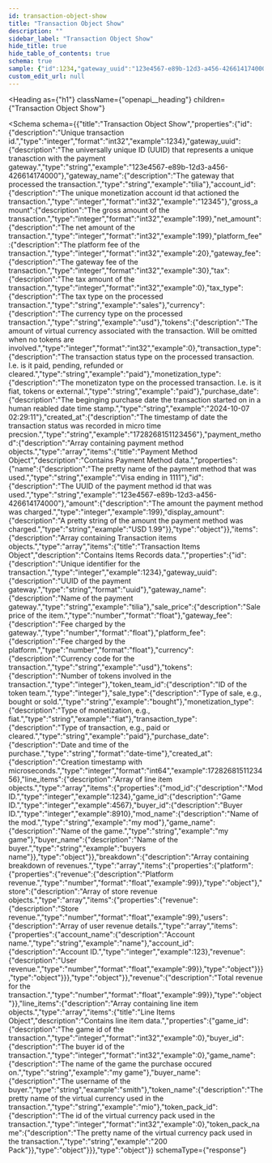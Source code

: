 ```yaml
---
id: transaction-object-show
title: "Transaction Object Show"
description: ""
sidebar_label: "Transaction Object Show"
hide_title: true
hide_table_of_contents: true
schema: true
sample: {"id":1234,"gateway_uuid":"123e4567-e89b-12d3-a456-426614174000","gateway_name":"tilia","account_id":"12345","gross_amount":199,"net_amount":199,"platform_fee":20,"gateway_fee":30,"tax":0,"tax_type":"sales","currency":"usd","tokens":0,"transaction_type":"paid","monetization_type":"paid","purchase_date":"2024-10-07 02:29:11","created_at":"1728268151123456","payment_method":[{"name":"Visa ending in 1111","id":"123e4567-e89b-12d3-a456-426614174000","amount":199,"display_amount":"USD 1.99"}],"items":[{"id":1234,"gateway_uuid":"3fa85f64-5717-4562-b3fc-2c963f66afa6","gateway_name":"tilia","sale_price":0,"gateway_fee":0,"platform_fee":0,"currency":"usd","tokens":0,"token_team_id":0,"sale_type":"bought","monetization_type":"fiat","transaction_type":"paid","purchase_date":"2024-07-29T15:51:28.071Z","created_at":1728268151123456,"line_items":[{"mod_id":1234,"game_id":4567,"buyer_id":8910,"mod_name":"my mod","game_name":"my game","buyer_name":"buyers name"}],"breakdown":[{"platform":{"revenue":99},"store":[{"revenue":99,"users":[{"account_name":"name","account_id":123,"revenue":99}]}]}],"revenue":99}],"line_items":[{"game_id":0,"buyer_id":0,"game_name":"my game","buyer_name":"smith","token_name":"mio","token_pack_id":0,"token_pack_name":"200 Pack"}]}
custom_edit_url: null
---
```



<Heading
  as={"h1"}
  className={"openapi__heading"}
  children={"Transaction Object Show"}
>
</Heading>





<Schema
  schema={{"title":"Transaction Object Show","properties":{"id":{"description":"Unique transaction id.","type":"integer","format":"int32","example":1234},"gateway_uuid":{"description":"The universally unique ID (UUID) that represents a unique tranasction with the payment gateway.","type":"string","example":"123e4567-e89b-12d3-a456-426614174000"},"gateway_name":{"description":"The gateway that processed the transaction.","type":"string","example":"tilia"},"account_id":{"description":"The unique monetization account id that actioned the transaction.","type":"integer","format":"int32","example":"12345"},"gross_amount":{"description":"The gross amount of the transaction.","type":"integer","format":"int32","example":199},"net_amount":{"description":"The net amount of the transaction.","type":"integer","format":"int32","example":199},"platform_fee":{"description":"The platform fee of the transaction.","type":"integer","format":"int32","example":20},"gateway_fee":{"description":"The gateway fee of the transaction.","type":"integer","format":"int32","example":30},"tax":{"description":"The tax amount of the transaction.","type":"integer","format":"int32","example":0},"tax_type":{"description":"The tax type on the processed transaction.","type":"string","example":"sales"},"currency":{"description":"The currency type on the processed transaction.","type":"string","example":"usd"},"tokens":{"description":"The amount of virtual currency associated with the transaction. Will be omitted when no tokens are involved.","type":"integer","format":"int32","example":0},"transaction_type":{"description":"The transaction status type on the processed transaction. I.e. is it paid, pending, refunded or cleared.","type":"string","example":"paid"},"monetization_type":{"description":"The monetizaton type on the processed transaction. I.e. is it fiat, tokens or external.","type":"string","example":"paid"},"purchase_date":{"description":"The beginging purchase date the transaction started on in a human reabled date time stamp.","type":"string","example":"2024-10-07 02:29:11"},"created_at":{"description":"The timestamp of date the transaction status was recorded in micro time precsion.","type":"string","example":"1728268151123456"},"payment_method":{"description":"Array containing payment method objects.","type":"array","items":{"title":"Payment Method Object","description":"Contains Payment Method data.","properties":{"name":{"description":"The pretty name of the payment method that was used.","type":"string","example":"Visa ending in 1111"},"id":{"description":"The UUID of the payment method id that was used.","type":"string","example":"123e4567-e89b-12d3-a456-426614174000"},"amount":{"description":"The amount the payment method was charged.","type":"integer","example":199},"display_amount":{"description":"A pretty string of the amount the payment method was charged.","type":"string","example":"USD 1.99"}},"type":"object"}},"items":{"description":"Array containing Transaction items objects.","type":"array","items":{"title":"Transaction Items Object","description":"Contains Items Records data.","properties":{"id":{"description":"Unique identifier for the transaction.","type":"integer","example":1234},"gateway_uuid":{"description":"UUID of the payment gateway.","type":"string","format":"uuid"},"gateway_name":{"description":"Name of the payment gateway.","type":"string","example":"tilia"},"sale_price":{"description":"Sale price of the item.","type":"number","format":"float"},"gateway_fee":{"description":"Fee charged by the gateway.","type":"number","format":"float"},"platform_fee":{"description":"Fee charged by the platform.","type":"number","format":"float"},"currency":{"description":"Currency code for the transaction.","type":"string","example":"usd"},"tokens":{"description":"Number of tokens involved in the transaction.","type":"integer"},"token_team_id":{"description":"ID of the token team.","type":"integer"},"sale_type":{"description":"Type of sale, e.g., bought or sold.","type":"string","example":"bought"},"monetization_type":{"description":"Type of monetization, e.g., fiat.","type":"string","example":"fiat"},"transaction_type":{"description":"Type of transaction, e.g., paid or cleared.","type":"string","example":"paid"},"purchase_date":{"description":"Date and time of the purchase.","type":"string","format":"date-time"},"created_at":{"description":"Creation timestamp with microseconds.","type":"integer","format":"int64","example":1728268151123456},"line_items":{"description":"Array of line item objects.","type":"array","items":{"properties":{"mod_id":{"description":"Mod ID.","type":"integer","example":1234},"game_id":{"description":"Game ID.","type":"integer","example":4567},"buyer_id":{"description":"Buyer ID.","type":"integer","example":8910},"mod_name":{"description":"Name of the mod.","type":"string","example":"my mod"},"game_name":{"description":"Name of the game.","type":"string","example":"my game"},"buyer_name":{"description":"Name of the buyer.","type":"string","example":"buyers name"}},"type":"object"}},"breakdown":{"description":"Array containing breakdown of revenues.","type":"array","items":{"properties":{"platform":{"properties":{"revenue":{"description":"Platform revenue.","type":"number","format":"float","example":99}},"type":"object"},"store":{"description":"Array of store revenue objects.","type":"array","items":{"properties":{"revenue":{"description":"Store revenue.","type":"number","format":"float","example":99},"users":{"description":"Array of user revenue details.","type":"array","items":{"properties":{"account_name":{"description":"Account name.","type":"string","example":"name"},"account_id":{"description":"Account ID.","type":"integer","example":123},"revenue":{"description":"User revenue.","type":"number","format":"float","example":99}},"type":"object"}}},"type":"object"}}},"type":"object"}},"revenue":{"description":"Total revenue for the transaction.","type":"number","format":"float","example":99}},"type":"object"}},"line_items":{"description":"Array containing line item objects.","type":"array","items":{"title":"Line Items Object","description":"Contains line item data.","properties":{"game_id":{"description":"The game id of the transaction.","type":"integer","format":"int32","example":0},"buyer_id":{"description":"The buyer id of the transaction.","type":"integer","format":"int32","example":0},"game_name":{"description":"The name of the game the purchase occured on.","type":"string","example":"my game"},"buyer_name":{"description":"The username of the buyer.","type":"string","example":"smith"},"token_name":{"description":"The pretty name of the virtual currency used in the transaction.","type":"string","example":"mio"},"token_pack_id":{"description":"The id of the virtual currency pack used in the transaction.","type":"integer","format":"int32","example":0},"token_pack_name":{"description":"The pretty name of the virtual currency pack used in the transaction.","type":"string","example":"200 Pack"}},"type":"object"}}},"type":"object"}}
  schemaType={"response"}
>
  
</Schema>
            